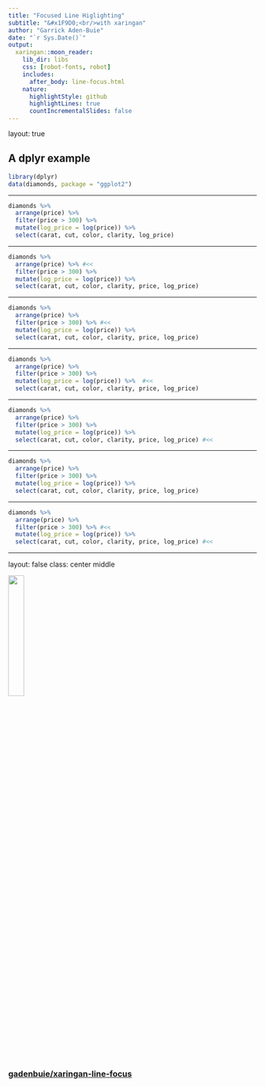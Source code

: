 ```yaml
---
title: "Focused Line Higlighting"
subtitle: "&#x1F9D0;<br/>with xaringan"
author: "Garrick Aden-Buie"
date: "`r Sys.Date()`"
output:
  xaringan::moon_reader:
    lib_dir: libs
    css: [robot-fonts, robot]
    includes:
      after_body: line-focus.html
    nature:
      highlightStyle: github
      highlightLines: true
      countIncrementalSlides: false
---
```


layout: true

## A dplyr example

```r
library(dplyr)
data(diamonds, package = "ggplot2")
```

---

```r
diamonds %>% 
  arrange(price) %>% 
  filter(price > 300) %>% 
  mutate(log_price = log(price)) %>% 
  select(carat, cut, color, clarity, log_price)
```

---

```r
diamonds %>% 
  arrange(price) %>% #<<
  filter(price > 300) %>% 
  mutate(log_price = log(price)) %>% 
  select(carat, cut, color, clarity, price, log_price)
```

---

```r
diamonds %>% 
  arrange(price) %>% 
  filter(price > 300) %>% #<<
  mutate(log_price = log(price)) %>% 
  select(carat, cut, color, clarity, price, log_price)
```

---

```r
diamonds %>% 
  arrange(price) %>% 
  filter(price > 300) %>% 
  mutate(log_price = log(price)) %>%  #<<
  select(carat, cut, color, clarity, price, log_price)
```

---

```r
diamonds %>% 
  arrange(price) %>% 
  filter(price > 300) %>% 
  mutate(log_price = log(price)) %>%
  select(carat, cut, color, clarity, price, log_price) #<<
```

---

```r
diamonds %>% 
  arrange(price) %>% 
  filter(price > 300) %>%
  mutate(log_price = log(price)) %>% 
  select(carat, cut, color, clarity, price, log_price)
```

---

```r
diamonds %>% 
  arrange(price) %>% 
  filter(price > 300) %>% #<<
  mutate(log_price = log(price)) %>% 
  select(carat, cut, color, clarity, price, log_price) #<<
```

---
layout: false
class: center middle

<img src="https://github.githubassets.com/images/modules/logos_page/GitHub-Mark.png" width="25%" />

### [gadenbuie/xaringan-line-focus](https://github.com/gadenbuie/xaringan-line-focus)
